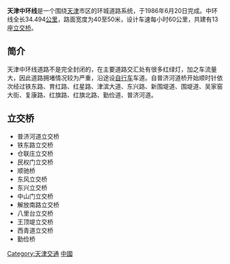 '''天津中环线'''是一个围绕[[天津|天津]]市区的环城道路系统，于1986年6月20日完成。中环线全长34.494[[公里|公里]]，路面宽度为40至50米，设计车速每小时60公里，共建有13座[[立交桥|立交桥]]。

== 简介 ==
天津中环线道路不是完全封闭的，在主要道路交汇处有很多红绿灯，加之车流量大，因此道路拥堵情况较为严重，沿途设[[自行车|自行车]]车道。自普济河道桥开始顺时针依次经过铁东路、育红路、红星路、津滨大道、东兴路、新围堤道、围堤道、吴家窑大街、复康路、红旗路、红旗北路、勤俭道、普济河道。

== 立交桥 ==
*普济河道立交桥
*铁东路立交桥
*仓联庄立交桥
*民权门立交桥
*顺驰桥
*东风立交桥
*东兴立交桥
*中山门立交桥
*解放南路立交桥
*八里台立交桥
*王顶堤立交桥
*西青道立交桥
*勤俭桥

{{历代天津之景}}
{{天津公路交通}}

[[Category:天津交通|Category:天津交通]]
[[Category:環狀道路|中國]]